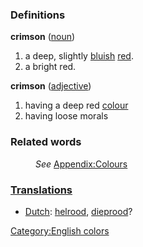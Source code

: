 ===Definitions===
;'''crimson''' ([[noun]])
#a deep, slightly [[blue|bluish]] [[red]].
#a bright red. 
;'''crimson''' ([[adjective]])
#having a deep red [[color|colour]]
#having loose morals
===Related words===
:''See'' [[Wiktionary_Appendix:Colours|Appendix:Colours]]

===[[Translation]]s===
*[[Dutch]]: [[helrood]], [[dieprood]]?

[[Category:English colors]]